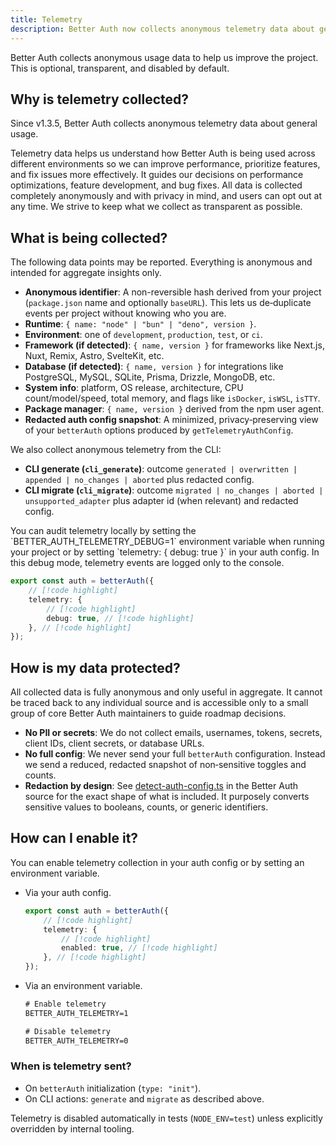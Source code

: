```yaml
---
title: Telemetry
description: Better Auth now collects anonymous telemetry data about general usage.
---
```


Better Auth collects anonymous usage data to help us improve the project. This is optional, transparent, and disabled by default.

## Why is telemetry collected?

Since v1.3.5, Better Auth collects anonymous telemetry data about general usage.

Telemetry data helps us understand how Better Auth is being used across different environments so we can improve performance, prioritize features, and fix issues more effectively. It guides our decisions on performance optimizations, feature development, and bug fixes. All data is collected completely anonymously and with privacy in mind, and users can opt out at any time. We strive to keep what we collect as transparent as possible.

## What is being collected?

The following data points may be reported. Everything is anonymous and intended for aggregate insights only.

- **Anonymous identifier**: A non-reversible hash derived from your project (`package.json` name and optionally `baseURL`). This lets us de‑duplicate events per project without knowing who you are.
- **Runtime**: `{ name: "node" | "bun" | "deno", version }`.
- **Environment**: one of `development`, `production`, `test`, or `ci`.
- **Framework (if detected)**: `{ name, version }` for frameworks like Next.js, Nuxt, Remix, Astro, SvelteKit, etc.
- **Database (if detected)**: `{ name, version }` for integrations like PostgreSQL, MySQL, SQLite, Prisma, Drizzle, MongoDB, etc.
- **System info**: platform, OS release, architecture, CPU count/model/speed, total memory, and flags like `isDocker`, `isWSL`, `isTTY`.
- **Package manager**: `{ name, version }` derived from the npm user agent.
- **Redacted auth config snapshot**: A minimized, privacy‑preserving view of your `betterAuth` options produced by `getTelemetryAuthConfig`.

We also collect anonymous telemetry from the CLI:

- **CLI generate (`cli_generate`)**: outcome `generated | overwritten | appended | no_changes | aborted` plus redacted config.
- **CLI migrate (`cli_migrate`)**: outcome `migrated | no_changes | aborted | unsupported_adapter` plus adapter id (when relevant) and redacted config.

<Callout type="info">
  You can audit telemetry locally by setting the `BETTER_AUTH_TELEMETRY_DEBUG=1` environment variable when running your project or by setting `telemetry: { debug: true }` in your auth config. In this debug mode, telemetry events are logged only to the console.

```ts title="auth.ts"
export const auth = betterAuth({
    // [!code highlight]
    telemetry: {
        // [!code highlight]
        debug: true, // [!code highlight]
    }, // [!code highlight]
});
```

</Callout>

## How is my data protected?

All collected data is fully anonymous and only useful in aggregate. It cannot be traced back to any individual source and is accessible only to a small group of core Better Auth maintainers to guide roadmap decisions.

- **No PII or secrets**: We do not collect emails, usernames, tokens, secrets, client IDs, client secrets, or database URLs.
- **No full config**: We never send your full `betterAuth` configuration. Instead we send a reduced, redacted snapshot of non‑sensitive toggles and counts.
- **Redaction by design**: See [detect-auth-config.ts](https://github.com/better-auth/better-auth/blob/main/packages/better-auth/src/telemetry/detectors/detect-auth-config.ts) in the Better Auth source for the exact shape of what is included. It purposely converts sensitive values to booleans, counts, or generic identifiers.

## How can I enable it?

You can enable telemetry collection in your auth config or by setting an environment variable.

- Via your auth config.

    ```ts title="auth.ts"
    export const auth = betterAuth({
        // [!code highlight]
        telemetry: {
            // [!code highlight]
            enabled: true, // [!code highlight]
        }, // [!code highlight]
    });
    ```

- Via an environment variable.

    ```txt title=".env"
    # Enable telemetry
    BETTER_AUTH_TELEMETRY=1

    # Disable telemetry
    BETTER_AUTH_TELEMETRY=0
    ```

### When is telemetry sent?

- On `betterAuth` initialization (`type: "init"`).
- On CLI actions: `generate` and `migrate` as described above.

Telemetry is disabled automatically in tests (`NODE_ENV=test`) unless explicitly overridden by internal tooling.
